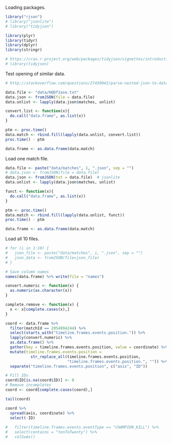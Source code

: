 

Loading packages.
```r
library("rjson")
# library("jsonlite")
# library("tidyjson")

library(plyr)
library(tidyr)
library(dplyr)
library(stringr)

# https://cran.r-project.org/web/packages/tidyjson/vignettes/introduction-to-tidyjson.html
# library(tidyjson)
```

Test opening of similar data.
```r
# http://stackoverflow.com/questions/27430042/parse-nested-json-to-data-frame-in-r

data.file <- "data/HQDf2ase.txt"
data.json <- fromJSON(file = data.file)
data.unlist <- lapply(data.json$matches, unlist)

convert.list <- function(x){
  do.call("data.frame", as.list(x))
}

ptm <- proc.time()
data.match <- rbind.fill(lapply(data.unlist, convert.list))
proc.time() - ptm

data.frame <- as.data.frame(data.match)
```

Load one match file.
```r
data.file <- paste("data/matches", 1, ".json", sep = "")
# data.json <- fromJSON(file = data.file)
data.json <- fromJSON(txt = data.file)  # jsonlite
data.unlist <- lapply(data.json$matches, unlist)

funct <- function(x){
  do.call("data.frame", as.list(x))
}

ptm <- proc.time()
data.match <- rbind.fill(lapply(data.unlist, funct))
proc.time() - ptm

data.frame <- as.data.frame(data.match)
```

Load all 10 files.
```r
# for (i in 1:10) {
#   json_file <- paste("data/matches", i, ".json", sep = "")
# 	json_data <- fromJSON(file=json_file)
# }
```

```r
# Save column names
names(data.frame) %>% write(file = "names")
```

```r
convert.numeric <- function(x) {
  as.numeric(as.character(x))
}

complete.remove <- function(x) {
  x <- x[complete.cases(x),]  
}

coord <- data.frame %>% 
  filter(matchId == 2054994244) %>%
  select(starts_with("timeline.frames.events.position.")) %>%
  lapply(convert.numeric) %>%
  as.data.frame() %>%
  gather(key = timeline.frames.events.position, value = coordinate) %>%
  mutate(timeline.frames.events.position = 
           str_replace_all(timeline.frames.events.position, 
                           "timeline.frames.events.position.", "")) %>%
  separate("timeline.frames.events.position", c("axis", "ID"))

# Fill IDs
coord$ID[is.na(coord$ID)] <- 0
# Remove incompletes
coord <- coord[complete.cases(coord),]

tail(coord)

coord %>%
  spread(axis, coordinate) %>%
  select(-ID)
  
#   filter(timeline.frames.events.eventType == "CHAMPION_KILL") %>%
#   select(contains = "tenToTwenty") %>%
#   colSums()
```